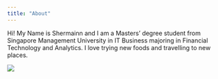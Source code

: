 ```yaml
---
title: "About"
---
```


Hi! My Name is Shermainn and I am a Masters' degree student from Singapore Management University in IT Business majoring in Financial Technology and Analytics. I love trying new foods and travelling to new places.

![](images/FullSizeRender.jpeg)
